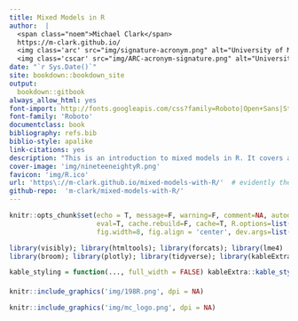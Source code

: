 ```yaml
---
title: Mixed Models in R
author:  |
  <span class="noem">Michael Clark</span> 
  https://m-clark.github.io/
  <img class='arc' src="img/signature-acronym.png" alt="University of Michigan: CSCAR">
  <img class='cscar' src="img/ARC-acronym-signature.png" alt="University of Michigan: Advanced Research Computing"> 
date: "`r Sys.Date()`"
site: bookdown::bookdown_site
output:
  bookdown::gitbook
always_allow_html: yes
font-import: http://fonts.googleapis.com/css?family=Roboto|Open+Sans|Stalemate|Alex+Brush
font-family: 'Roboto'
documentclass: book
bibliography: refs.bib
biblio-style: apalike
link-citations: yes
description: "This is an introduction to mixed models in R. It covers a many of the most common techniques employed in such models, and relies heavily on the lme4 package.  The basics of random intercepts and slopes models, crossed vs. nested models, etc. are covered. Discussion includes extensions into generalized mixed models and realms beyond. "
cover-image: 'img/nineteeneightyR.png'
favicon: 'img/R.ico'
url: 'https\://m-clark.github.io/mixed-models-with-R/'  # evidently the \: is required or you'll get text in the title/toc area
github-repo:  'm-clark/mixed-models-with-R/'
---
```





```r
knitr::opts_chunk$set(echo = T, message=F, warning=F, comment=NA, autodep=F, 
                      eval=T, cache.rebuild=F, cache=T, R.options=list(width=120), 
                      fig.width=8, fig.align = 'center', dev.args=list(bg = 'transparent'), dev='svglite')
```

```r
library(visibly); library(htmltools); library(forcats); library(lme4)
library(broom); library(plotly); library(tidyverse); library(kableExtra)

kable_styling = function(..., full_width = FALSE) kableExtra::kable_styling(..., full_width = full_width)
```

####

```r
knitr::include_graphics('img/198R.png', dpi = NA)
```

```r
knitr::include_graphics('img/mc_logo.png', dpi = NA)
```
